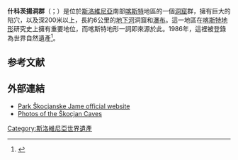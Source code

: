 {{Infobox UNESCO World Heritage Site
| image         = SkocjanskeJame 2013jpg.jpg
| image_upright = 1.2
| caption       = 
| location      = [[Slovenia|Slovenia]]
| criteria      = {{UNESCO WHS type|(vii), (viii)}}(vii), (viii)
| ID            = 390
| coordinates   = {{coord|45|40|N|14|0|E|region:SI_type:landmark|display=inline,title|format=dms}}
| year          = 1986
| area          = {{convert|413|ha|acre|abbr=on}}
| website       = {{URL|http://www.park-skocjanske-jame.si/}}
| embedded      = {{Designation list
| embed = yes
| designation1 = Ramsar
| designation1_offname = Skocjanske Jame
| designation1_date = 21 May 1999
| designation1_number = 991<ref>{{Cite web|title=Skocjanske Jame|website=[[Ramsar_Convention|Ramsar]] Sites Information Service|url=https://rsis.ramsar.org/ris/991|access-date=25 April 2018|archive-date=2022-04-17|archive-url=https://web.archive.org/web/20220417153323/https://rsis.ramsar.org/ris/991}}</ref>}}
| locmapin      = Slovenia
| map_caption   = 
}}
'''什科茨揚洞群'''（{{lang-sl|Škocjanske jame}}；{{lang-it|Grotte di San Canziano}}）是位於[[斯洛維尼亞|斯洛維尼亞]]南部[[喀斯特|喀斯特]]地區的一個[[洞窟|洞窟]]群，擁有巨大的陷穴，以及深200米以上，長約6公里的[[地下河|地下河]]洞窟和[[瀑布|瀑布]]。這一地區在[[喀斯特地形|喀斯特地形]]研究史上擁有重要地位，而喀斯特地形一詞即來源於此。1986年，這裡被登錄為世界自然遺產<ref>{{cite web|url=http://whc.unesco.org/en/list/390/|title=Škocjan Caves|publisher=UNESCO|date=|accessdate=2014-11-01|archive-date=2021-02-12|archive-url=https://web.archive.org/web/20210212020532/http://whc.unesco.org/en/list/390|dead-url=no}}</ref>。

== 参考文献 ==
{{reflist}}

== 外部連結 ==
{{commonscat|Škocjan Caves}}
* [http://www.park-skocjanske-jame.si/ Park Škocjanske Jame official website] {{Wayback|url=http://www.park-skocjanske-jame.si/ |date=20201125140413 }}
* [https://web.archive.org/web/20070927032736/http://dheera.net/photos/thumb.php?q=europe%2Fskocjan Photos of the Škocjan Caves]

[[Category:斯洛維尼亞世界遺產|Category:斯洛維尼亞世界遺產]]